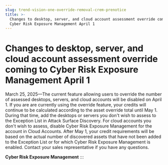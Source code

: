 ```yaml
---
slug: trend-vision-one-override-removal-crem-prenotice
title: >-
  Changes to desktop, server, and cloud account assessment override coming to
  Cyber Risk Exposure Management April 1
---
```

# Changes to desktop, server, and cloud account assessment override coming to Cyber Risk Exposure Management April 1

March 25, 2025—The current feature allowing users to override the number of assessed desktops, servers, and cloud accounts will be disabled on April 1. If you are are currently using the override feature, your credits will continue to be calculated according to the asset override total until May 1. During that time, add the desktops or servers you don't wish to assess to the Exception List in Attack Surface Discovery. For cloud accounts you don't wish to assess, disable Cyber Risk Exposure Management for the account in Cloud Accounts. After May 1, your credit requirements will be based on the actual number of discovered assets that have not been added to the Exception List or for which Cyber Risk Exposure Management is enabled. Contact your sales representative if you have any questions.

**Cyber Risk Exposure Management**
:::
